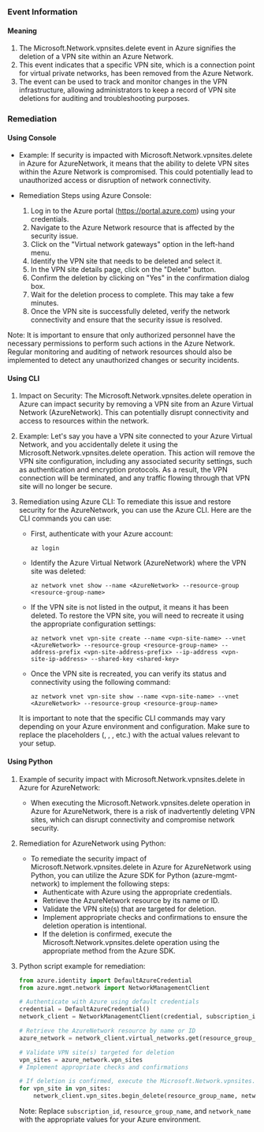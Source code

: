 
### Event Information

#### Meaning

1. The Microsoft.Network.vpnsites.delete event in Azure signifies the deletion of a VPN site within an Azure Network.
2. This event indicates that a specific VPN site, which is a connection point for virtual private networks, has been removed from the Azure Network.
3. The event can be used to track and monitor changes in the VPN infrastructure, allowing administrators to keep a record of VPN site deletions for auditing and troubleshooting purposes.

### Remediation

#### Using Console

- Example: If security is impacted with Microsoft.Network.vpnsites.delete in Azure for AzureNetwork, it means that the ability to delete VPN sites within the Azure Network is compromised. This could potentially lead to unauthorized access or disruption of network connectivity.

- Remediation Steps using Azure Console:
  1. Log in to the Azure portal (https://portal.azure.com) using your credentials.
  2. Navigate to the Azure Network resource that is affected by the security issue.
  3. Click on the "Virtual network gateways" option in the left-hand menu.
  4. Identify the VPN site that needs to be deleted and select it.
  5. In the VPN site details page, click on the "Delete" button.
  6. Confirm the deletion by clicking on "Yes" in the confirmation dialog box.
  7. Wait for the deletion process to complete. This may take a few minutes.
  8. Once the VPN site is successfully deleted, verify the network connectivity and ensure that the security issue is resolved.

Note: It is important to ensure that only authorized personnel have the necessary permissions to perform such actions in the Azure Network. Regular monitoring and auditing of network resources should also be implemented to detect any unauthorized changes or security incidents.

#### Using CLI

1. Impact on Security: The Microsoft.Network.vpnsites.delete operation in Azure can impact security by removing a VPN site from an Azure Virtual Network (AzureNetwork). This can potentially disrupt connectivity and access to resources within the network.

2. Example: Let's say you have a VPN site connected to your Azure Virtual Network, and you accidentally delete it using the Microsoft.Network.vpnsites.delete operation. This action will remove the VPN site configuration, including any associated security settings, such as authentication and encryption protocols. As a result, the VPN connection will be terminated, and any traffic flowing through that VPN site will no longer be secure.

3. Remediation using Azure CLI: To remediate this issue and restore security for the AzureNetwork, you can use the Azure CLI. Here are the CLI commands you can use:

   - First, authenticate with your Azure account:
     ```
     az login
     ```

   - Identify the Azure Virtual Network (AzureNetwork) where the VPN site was deleted:
     ```
     az network vnet show --name <AzureNetwork> --resource-group <resource-group-name>
     ```

   - If the VPN site is not listed in the output, it means it has been deleted. To restore the VPN site, you will need to recreate it using the appropriate configuration settings:
     ```
     az network vnet vpn-site create --name <vpn-site-name> --vnet <AzureNetwork> --resource-group <resource-group-name> --address-prefix <vpn-site-address-prefix> --ip-address <vpn-site-ip-address> --shared-key <shared-key>
     ```

   - Once the VPN site is recreated, you can verify its status and connectivity using the following command:
     ```
     az network vnet vpn-site show --name <vpn-site-name> --vnet <AzureNetwork> --resource-group <resource-group-name>
     ```

   It is important to note that the specific CLI commands may vary depending on your Azure environment and configuration. Make sure to replace the placeholders (<AzureNetwork>, <resource-group-name>, <vpn-site-name>, etc.) with the actual values relevant to your setup.

#### Using Python

1. Example of security impact with Microsoft.Network.vpnsites.delete in Azure for AzureNetwork:
   - When executing the Microsoft.Network.vpnsites.delete operation in Azure for AzureNetwork, there is a risk of inadvertently deleting VPN sites, which can disrupt connectivity and compromise network security.

2. Remediation for AzureNetwork using Python:
   - To remediate the security impact of Microsoft.Network.vpnsites.delete in Azure for AzureNetwork using Python, you can utilize the Azure SDK for Python (azure-mgmt-network) to implement the following steps:
     - Authenticate with Azure using the appropriate credentials.
     - Retrieve the AzureNetwork resource by its name or ID.
     - Validate the VPN site(s) that are targeted for deletion.
     - Implement appropriate checks and confirmations to ensure the deletion operation is intentional.
     - If the deletion is confirmed, execute the Microsoft.Network.vpnsites.delete operation using the appropriate method from the Azure SDK.

3. Python script example for remediation:
   ```python
   from azure.identity import DefaultAzureCredential
   from azure.mgmt.network import NetworkManagementClient

   # Authenticate with Azure using default credentials
   credential = DefaultAzureCredential()
   network_client = NetworkManagementClient(credential, subscription_id)

   # Retrieve the AzureNetwork resource by name or ID
   azure_network = network_client.virtual_networks.get(resource_group_name, network_name)

   # Validate VPN site(s) targeted for deletion
   vpn_sites = azure_network.vpn_sites
   # Implement appropriate checks and confirmations

   # If deletion is confirmed, execute the Microsoft.Network.vpnsites.delete operation
   for vpn_site in vpn_sites:
       network_client.vpn_sites.begin_delete(resource_group_name, network_name, vpn_site.name)
   ```
   Note: Replace `subscription_id`, `resource_group_name`, and `network_name` with the appropriate values for your Azure environment.

